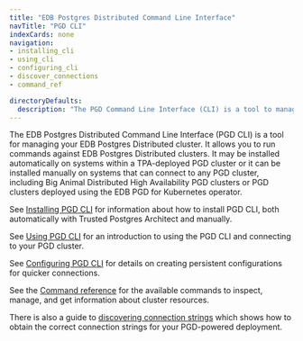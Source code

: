 ```yaml
---
title: "EDB Postgres Distributed Command Line Interface"
navTitle: "PGD CLI"
indexCards: none
navigation:
- installing_cli
- using_cli
- configuring_cli
- discover_connections
- command_ref

directoryDefaults:
  description: "The PGD Command Line Interface (CLI) is a tool to manage your EDB Postgres Distributed cluster"
---
```


The EDB Postgres Distributed Command Line Interface (PGD CLI) is a tool for managing your EDB Postgres Distributed cluster. It allows you to run commands against EDB Postgres Distributed clusters. It may be installed automatically on systems within a TPA-deployed PGD cluster or it can be installed manually on systems that can connect to any PGD cluster, including Big Animal Distributed High Availability PGD clusters or PGD clusters deployed using the EDB PGD for Kubernetes operator.

See [Installing PGD CLI](installing_cli) for information about how to install PGD CLI, both automatically with Trusted Postgres Architect and manually.

See [Using PGD CLI](using_cli) for an introduction to using the PGD CLI and connecting to your PGD cluster.

See [Configuring PGD CLI](configuring_cli) for details on creating persistent configurations for quicker connections.

See the [Command reference](command_ref) for the available commands to inspect, manage, and get information about cluster resources.

There is also a guide to [discovering connection strings](discover_connections) which shows how to obtain the correct connection strings for your PGD-powered deployment.

